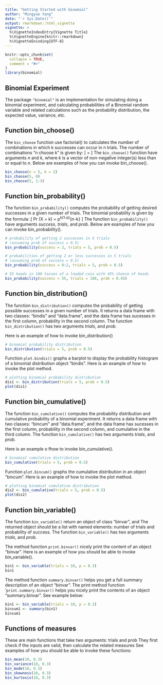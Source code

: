 ```yaml
---
title: "Getting Started with binomial"
author: "Mingyue Yang"
date: "`r Sys.Date()`"
output: rmarkdown::html_vignette
vignette: >
  %\VignetteIndexEntry{Vignette Title}
  %\VignetteEngine{knitr::rmarkdown}
  %\VignetteEncoding{UTF-8}
---
```


```r
knitr::opts_chunk$set(
  collapse = TRUE,
  comment = "#>"
)
library(binomial)
```


## Binomial Experiment

The package `"binomial"` is an implementation for simulating doing a binomial experiment,
and calculating probabilities of a Binomial random variable
and related calculations such as the probability distribution, the expected value, variance, etc.


## Function bin_choose()

The `bin_choose` function use factorial() to calculates the number of combinations in which k successes can occur in n trials. The number of combinations "n choose k" is given by:
\[
    \binom{n}{k} = \frac{n!}{k!(n-k)!}
\]
The `bin_choose()` function have arguments *n* and *k*, where *k* is a vector of non-negative integer(s) less than or equal to *n*.
Below are examples of how you can invoke bin_choose(). 
```r
bin_choose(n = 5, k = 2)
bin_choose(5, 0)
bin_choose(5, 1:3)
```


## Function bin_probability()
The function `bin_probability()` computes the probability of getting desired successes in a given number of trials.
The binomial probability is given by the formula:
\[
Pr (X = k) = \binom{n}{k}p^k(1-p)^{n-k}
\]
The function `bin_probability()` have arguments *success*, *trials*, and *prob*.
Below are examples of how you can invoke bin_probability().
```r
# probability of getting 2 successes in 5 trials
# (assuming prob of success = 0.5)
bin_probability(success = 2, trials = 5, prob = 0.5)

# probabilities of getting 2 or less successes in 5 trials
# (assuming prob of success = 0.5)
bin_probability(success = 0:2, trials = 5, prob = 0.5)

# 55 heads in 100 tosses of a loaded coin with 45% chance of heads
bin_probability(success = 55, trials = 100, prob = 0.45)


```


## Function bin_distribution()
The function `bin_distribution()` computes the probability of getting possible successes in a given number of trials.
It returns a data frame with two classes: "bindis" and "data.frame", and the data frame has
sucesses in the first column, probability in the second column.
The function `bin_distribution()` has two arguments *trials*, and *prob*.

Here is an example of how to invoke bin_distribution()
```r
# binomial probability distribution
bin_distribution(trials = 5, prob = 0.5)
```

Function `plot.bindis()` graphs a barplot to display
the probability histogram of a binomial distribution object "bindis".
Here is an example of how to invoke the plot method.
```r
# plotting binomial probability distribution
dis1 <- bin_distribution(trials = 5, prob = 0.5)
plot(dis1)
```


## Function bin_cumulative()
The function `bin_cumulative()` computes the probability distribution and cumulative probability of a binomial experiment.
It returns a data frame with two classes: "bincum" and "data.frame", and the data frame has
sucesses in the first column, probability in the second column, and cumulative in the third column.
The function `bin_cumulative()` has two arguments *trials*, and *prob*.

Here is an example o fhow to invoke bin_cumulative().
```r
# binomial cumulative distribution
bin_cumulative(trials = 5, prob = 0.5)
```

Function `plot.bincum()` graphs the cumulative distribution in an object "bincum".
Here is an example of how to invoke the plot method.
```r
# plotting binomial cumulative distribution
dis2 <- bin_cumulative(trials = 5, prob = 0.5)
plot(dis2)
```


## Function bin_variable()
The function `bin_variable()` return an object of class "binvar", and The returned object should be a list with named elements:
number of trials and probability of success.
The function `bin_variable()` has two arguments *trials*, and *prob*.

The method function `print.binvar()` nicely print the content of an object "binvar".
Here is an example of how you should be able to invoke bin_variable().
```r
bin1 <- bin_variable(trials = 10, p = 0.3)
bin1
```

The method function `summary.binvar()` helps you get a full summary description of an object "binvar".
The print method function '`print.summary.binvar()` helps you nicely print the contents of an object "summary.binvar".
See example below:
```r
bin1 <- bin_variable(trials = 10, p = 0.3)
binsum1 <- summary(bin1)
binsum1
```

## Functions of measures
These are main functions that take two arguments: trials and prob
They first check if the inputs are valid, then calculate the related measures
See examples of how you should be able to invoke these functions:
```r
bin_mean(10, 0.3)
bin_variance(10, 0.3)
bin_mode(10, 0.3)
bin_skewness(10, 0.3)
bin_kurtosis(10, 0.3)
```
